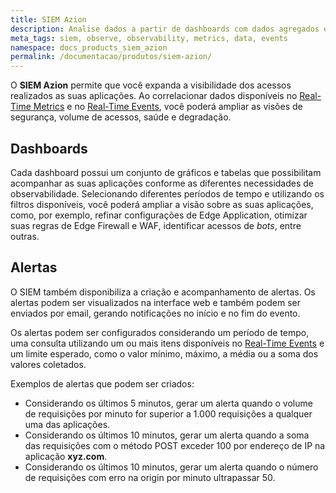 ```yaml
---
title: SIEM Azion
description: Analise dados a partir de dashboards com dados agregados e brutos.
meta_tags: siem, observe, observability, metrics, data, events
namespace: docs_products_siem_azion
permalink: /documentacao/produtos/siem-azion/
---
```


O **SIEM Azion** permite que você expanda a visibilidade dos acessos realizados as suas aplicações. Ao correlacionar dados disponíveis no [Real-Time Metrics](/pt-br/documentacao/produtos/observe/real-time-metrics/) e no [Real-Time Events](/pt-br/documentacao/produtos/observe/real-time-events/), você poderá ampliar as visões de segurança, volume de acessos, saúde e degradação.

## Dashboards

Cada dashboard possui um conjunto de gráficos e tabelas que possibilitam acompanhar as suas aplicações conforme as diferentes necessidades de observabilidade. Selecionando diferentes períodos de tempo e utilizando os filtros disponíveis, você poderá ampliar a visão sobre as suas aplicações, como, por exemplo, refinar configurações de Edge Application, otimizar suas regras de Edge Firewall e WAF, identificar acessos de *bots*, entre outras. 

## Alertas

O SIEM também disponibiliza a criação e acompanhamento de alertas. Os alertas podem ser visualizados na interface web e também podem ser enviados por email, gerando notificações no início e no fim do evento.

Os alertas podem ser configurados considerando um período de tempo, uma consulta utilizando um ou mais itens disponíveis no [Real-Time Events](/pt-br/documentacao/produtos/observe/real-time-events/) e um limite esperado, como o valor mínimo, máximo, a média ou a soma dos valores coletados.

Exemplos de alertas que podem ser criados:

- Considerando os últimos 5 minutos, gerar um alerta quando o volume de requisições por minuto for superior a 1.000 requisições a qualquer uma das aplicações.
- Considerando os últimos 10 minutos, gerar um alerta quando a soma das requisições com o método POST exceder 100 por endereço de IP na aplicação **xyz.com**.
- Considerando os últimos 10 minutos, gerar um alerta quando o número de requisições com erro na origin por minuto ultrapassar 50.
